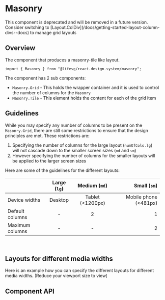 
<Meta of={MasonryStories} />

# Masonry

<Alert type="warning">
    This component is deprecated and will be removed in a future version.
    Consider switching to
    [Layout.ColDiv](/docs/getting-started-layout-column-divs--docs) to manage
    grid layouts
</Alert>

## Overview

The component that produces a masonry-tile like layout.

```tsx
import { Masonry } from "@lifesg/react-design-system/masonry";
```

The component has 2 sub components:

-   `Masonry.Grid` - This holds the wrapper container and it is used to control the number of columns for the `Masonry`
-   `Masonry.Tile` - This element holds the content for each of the grid item

<Canvas of={MasonryStories.Default} />

## Guidelines

While you may specify any number of columns to be present on the `Masonry.Grid`, there are still
some restrictions to ensure that the design principles are met. These restrictions are:

1. Specifying the number of columns for the large layout (`numOfCols.lg`) will not cascade down to the
   smaller screen sizes (`md` and `sm`)
2. However specifying the number of columns for the smaller layouts will be applied to the larger screen sizes

Here are some of the guidelines for the different layouts:

|                 | Large (`lg`) |   Medium (`md`)   |           Small (`sm`) |
| --------------- | :----------: | :---------------: | ---------------------: |
| Device widths   |   Desktop    | Tablet (\<1200px) | Mobile phone (\<481px) |
| Default columns |      -       |         2         |                      1 |
| Maximum columns |      -       |         -         |                      2 |

<br />

## Layouts for different media widths

Here is an example how you can specify the different layouts for different media widths. (Reduce your viewport size to view)

<Canvas of={MasonryStories.DifferentMediaWidths} />

## Component API

<PropsTable />
